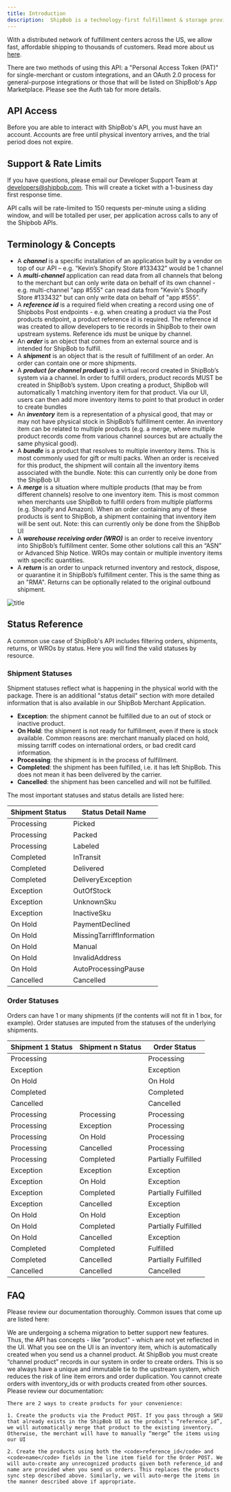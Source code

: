 ```yaml
---
title: Introduction
description:  ShipBob is a technology-first fulfillment & storage provider for e-commerce merchants. 
---
```


With a distributed network of fulfillment centers across the US, we allow fast, affordable shipping to thousands of customers. Read more about us [here](https://www.shipbob.com/about/).

There are two methods of using this API: a "Personal Access Token (PAT)" for single-merchant or custom integrations, and an OAuth 2.0 process for general-purpose integrations or those that will be listed on ShipBob's App Marketplace. Please see the Auth tab for more details.

## API Access

Before you are able to interact with ShipBob's API, you must have an account. Accounts are free until physical inventory arrives, and the trial period does not expire.

## Support & Rate Limits
If you have questions, please email our Developer Support Team at developers@shipbob.com. This will create a ticket with a 1-business day first response time.

API calls will be rate-limited to 150 requests per-minute using a sliding window, and will be totalled per user, per application across calls to any of the Shipbob APIs.

## Terminology & Concepts
- A ***channel*** is a specific installation of an application built by a vendor on top of our API – e.g. “Kevin’s Shopify Store #133432” would be 1 channel
- A ***multi-channel*** application can read data from all channels that belong to the merchant but can only write data on behalf of its own channel - e.g. multi-channel "app #555" can read data from "Kevin's Shopify Store #133432" but can only write data on behalf of "app #555".
- A ***reference id*** is a required field when creating a record using one of Shipbobs Post endpoints - e.g. when creating a product via the Post products endpoint, a product reference id is required. The reference id was created to allow developers to tie records in ShipBob to their own upstream systems. Reference ids must be unique by channel.
- An ***order*** is an object that comes from an external source and is intended for ShipBob to fulfill.
- A ***shipment*** is an object that is the result of fulfillment of an order. An order can contain one or more shipments.
- A ***product (or channel product)*** is a virtual record created in ShipBob’s system via a channel. In order to fulfill orders, product records MUST be created in ShipBob’s system. Upon creating a product, ShipBob will automatically 1 matching inventory item for that product. Via our UI, users can then add more inventory items to point to that product in order to create bundles
- An ***inventory*** item is a representation of a physical good, that may or may not have physical stock in ShipBob’s fulfillment center. An inventory item can be related to multiple products (e.g. a merge, where multiple product records come from various channel sources but are actually the same physical good).
- A ***bundle*** is a product that resolves to multiple inventory items. This is most commonly used for gift or multi packs. When an order is received for this product, the shipment will contain all the inventory items associated with the bundle. Note: this can currently only be done from the ShipBob UI
- A ***merge*** is a situation where multiple products (that may be from different channels) resolve to one inventory item. This is most common when merchants use ShipBob to fulfill orders from multiple platforms (e.g. Shopify and Amazon). When an order containing any of these products is sent to ShipBob, a shipment containing that inventory item will be sent out. Note: this can currently only be done from the ShipBob UI
- A ***warehouse receiving order (WRO)*** is an order to receive inventory into ShipBob’s fulfillment center. Some other solutions call this an “ASN” or Advanced Ship Notice. WROs may contain or multiple inventory items with specific quantities.
- A ***return*** is an order to unpack returned inventory and restock, dispose, or quarantine it in ShipBob’s fulfillment center. This is the same thing as an "RMA". Returns can be optionally related to the original outbound shipment.

![title](/images/resource_diagram.png)

## Status Reference
A common use case of ShipBob's API includes filtering orders, shipments, returns, or WROs by status. Here you will find the valid statuses by resource.

### Shipment Statuses
Shipment statuses reflect what is happening in the physical world with the package. There is an additional "status detail" section with more detailed information that is also available in our ShipBob Merchant Application.

- **Exception**: the shipment cannot be fulfilled due to an out of stock or inactive product.
- **On Hold**: the shipment is not ready for fulfillment, even if there is stock available. Common reasons are: merchant manually placed on hold, missing tarriff codes on international orders, or bad credit card information.
- **Processing**: the shipment is in the process of fulfillment.
- **Completed**: the shipment has been fulfilled, i.e. it has left ShipBob. This does not mean it has been delivered by the carrier.
- **Cancelled**: the shipment has been cancelled and will not be fulfilled.

The most important statuses and status details are listed here:

| Shipment Status      | Status Detail Name |
| ---------------------| ------------------ |
| Processing           | Picked      |
| Processing           | Packed      |
| Processing           | Labeled     |
| Completed            | InTransit   |
| Completed            | Delivered       |
| Completed            | DeliveryException        |
| Exception           | OutOfStock      |
| Exception           | UnknownSku      |
| Exception           | InactiveSku     |
| On Hold           | PaymentDeclined      |
| On Hold           | MissingTarriffInformation      |
| On Hold           | Manual     |
| On Hold           | InvalidAddress      |
| On Hold           | AutoProcessingPause      |
| Cancelled           | Cancelled     |

### Order Statuses
Orders can have 1 or many shipments (if the contents will not fit in 1 box, for example). Order statuses are imputed from the statuses of the underlying shipments.

| Shipment 1 Status | Shipment n Status | Order Status
| ----------- | ----------- | -----------
| Processing  |        | Processing
| Exception   |        | Exception
| On Hold   |        | On Hold
| Completed   |        | Completed
| Cancelled   |        | Cancelled
| Processing | Processing | Processing
| Processing | Exception | Processing
| Processing | On Hold | Processing
| Processing | Cancelled | Processing
| Processing | Completed | Partially Fulfilled
| Exception | Exception | Exception
| Exception | On Hold | Exception
| Exception | Completed | Partially Fulfilled
| Exception | Cancelled | Exception
| On Hold | On Hold | Exception
| On Hold | Completed | Partially Fulfilled
| On Hold | Cancelled | Exception
| Completed | Completed | Fulfilled
| Completed | Cancelled | Partially Fulfilled
| Cancelled | Cancelled | Cancelled

## FAQ
Please review our documentation thoroughly. Common issues that come up are listed here:

<AccordionGroup>
  <Accordion title="Why can't I see my products in the ShipBob UI?">
    We are undergoing a schema migration to better support new features. Thus, the API has concepts - like "product" - which are not yet reflected in the UI. What you see on the UI is an inventory item, which is automatically created when you send us a channel product.
  </Accordion>
  <Accordion title="Why can't I submit an order for a product that already exists in ShipBob's UI?">
    At ShipBob you must create “channel product” records in our system in order to create orders. This is so we always have a unique and immutable tie to the upstream system, which reduces the risk of line item errors and order duplication. You cannot create orders with inventory_ids or with products created from other sources. Please review our documentation:

    There are 2 ways to create products for your convenience:

    1. Create the products via the Product POST. If you pass through a SKU that already exists in the ShipBob UI as the product’s “reference_id”, we will automatically merge that product to the existing inventory. Otherwise, the merchant will have to manually “merge” the items using our UI

    2. Create the products using both the <code>reference_id</code> and <code>name</code> fields in the line item field for the Order POST. We will auto-create any unrecognized products given both reference_id and name are provided when you send us orders. This replaces the products sync step described above. Similarly, we will auto-merge the items in the manner described above if appropriate.
  </Accordion>
</AccordionGroup>



